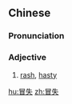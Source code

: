 ==Chinese==
{{zh-forms}}

===Pronunciation===
{{zh-pron
|m=màoshī
|c=mou6 sat1
|cat=a
}}

===Adjective===
{{zh-adj}}

# [[rash]], [[hasty]]

[[hu:冒失]]
[[zh:冒失]]